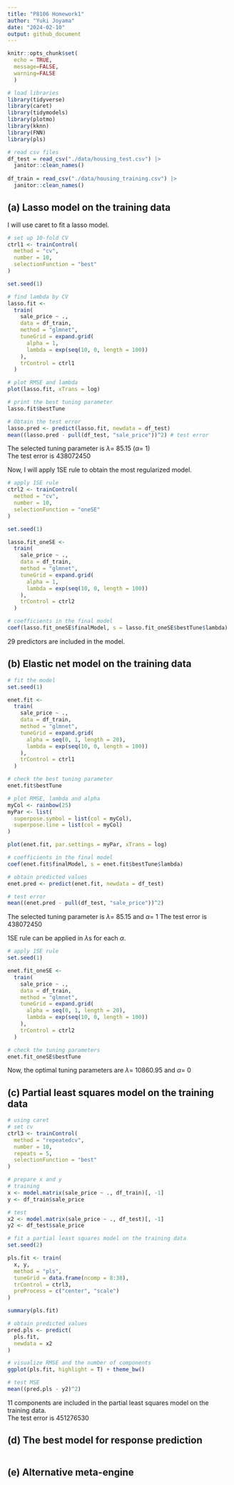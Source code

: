 ```yaml
---
title: "P8106 Homework1"
author: "Yuki Joyama"
date: "2024-02-10"
output: github_document
---
```


```r
knitr::opts_chunk$set(
  echo = TRUE,
  message=FALSE,
  warning=FALSE
  )
```

```r
# load libraries
library(tidyverse)
library(caret)
library(tidymodels)
library(plotmo)
library(kknn)
library(FNN) 
library(pls)

# read csv files 
df_test = read_csv("./data/housing_test.csv") |> 
  janitor::clean_names()
  
df_train = read_csv("./data/housing_training.csv") |> 
  janitor::clean_names()

```

## (a) Lasso model on the training data
I will use caret to fit a lasso model. 

```r
# set up 10-fold CV
ctrl1 <- trainControl(
  method = "cv",
  number = 10,
  selectionFunction = "best"
)

set.seed(1)

# find lambda by CV
lasso.fit <- 
  train(
    sale_price ~ .,
    data = df_train,
    method = "glmnet",
    tuneGrid = expand.grid(
      alpha = 1,
      lambda = exp(seq(10, 0, length = 100))
    ),
    trControl = ctrl1
  )

# plot RMSE and lambda
plot(lasso.fit, xTrans = log)

# print the best tuning parameter
lasso.fit$bestTune

# Obtain the test error
lasso.pred <- predict(lasso.fit, newdata = df_test)
mean((lasso.pred - pull(df_test, "sale_price"))^2) # test error
```

The selected tuning parameter is $\lambda=$ 85.15 ($\alpha=$ 1)  
The test error is 438072450  

Now, I will apply 1SE rule to obtain the most regularized model. 

```r
# apply 1SE rule 
ctrl2 <- trainControl(
  method = "cv",
  number = 10,
  selectionFunction = "oneSE"
)

set.seed(1)

lasso.fit_oneSE <- 
  train(
    sale_price ~ .,
    data = df_train,
    method = "glmnet",
    tuneGrid = expand.grid(
      alpha = 1,
      lambda = exp(seq(10, 0, length = 100))
    ),
    trControl = ctrl2
  )

# coefficients in the final model
coef(lasso.fit_oneSE$finalModel, s = lasso.fit_oneSE$bestTune$lambda)
```

29 predictors are included in the model. 

## (b) Elastic net model on the training data
```r
# fit the model 
set.seed(1)

enet.fit <- 
  train(
    sale_price ~ .,
    data = df_train,
    method = "glmnet",
    tuneGrid = expand.grid(
      alpha = seq(0, 1, length = 20),
      lambda = exp(seq(10, 0, length = 100))
    ),
    trControl = ctrl1
  )

# check the best tuning parameter
enet.fit$bestTune

# plot RMSE, lambda and alpha
myCol <- rainbow(25)
myPar <- list(
  superpose.symbol = list(col = myCol),
  superpose.line = list(col = myCol)
)

plot(enet.fit, par.settings = myPar, xTrans = log)

# coefficients in the final model
coef(enet.fit$finalModel, s = enet.fit$bestTune$lambda)

# obtain predicted values
enet.pred <- predict(enet.fit, newdata = df_test)

# test error
mean((enet.pred - pull(df_test, "sale_price"))^2)
```

The selected tuning parameter is $\lambda=$ 85.15 and $\alpha=$ 1 
The test error is 438072450  

1SE rule can be applied in $\lambda$s for each $\alpha$. 

```r
# apply 1SE rule 
set.seed(1)

enet.fit_oneSE <- 
  train(
    sale_price ~ .,
    data = df_train,
    method = "glmnet",
    tuneGrid = expand.grid(
      alpha = seq(0, 1, length = 20),                                    
      lambda = exp(seq(10, 0, length = 100))
    ),
    trControl = ctrl2
  )

# check the tuning parameters
enet.fit_oneSE$bestTune
```

Now, the optimal tuning parameters are $\lambda=$ 10860.95 and $\alpha=$ 0 

## (c) Partial least squares model on the training data
```r
# using caret
# set cv
ctrl3 <- trainControl(
  method = "repeatedcv",
  number = 10,
  repeats = 5,
  selectionFunction = "best"
)

# prepare x and y
# training 
x <- model.matrix(sale_price ~ ., df_train)[, -1]
y <- df_train$sale_price

# test
x2 <- model.matrix(sale_price ~ ., df_test)[, -1]
y2 <- df_test$sale_price

# fit a partial least squares model on the training data
set.seed(2)

pls.fit <- train(
  x, y,
  method = "pls",
  tuneGrid = data.frame(ncomp = 8:38),
  trControl = ctrl3,
  preProcess = c("center", "scale")
)

summary(pls.fit)

# obtain predicted values 
pred.pls <- predict(
  pls.fit, 
  newdata = x2
)

# visualize RMSE and the number of components
ggplot(pls.fit, highlight = T) + theme_bw()

# test MSE
mean((pred.pls - y2)^2)
```

11 components are included in the partial least squares model on the training data.   
The test error is 451276530

## (d) The best model for response prediction
```r

```


## (e) Alternative meta-engine 



